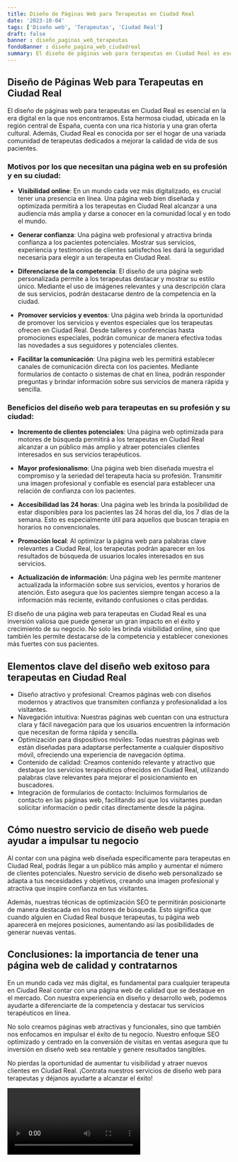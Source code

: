 ```yaml
---
title: Diseño de Páginas Web para Terapeutas en Ciudad Real
date: '2023-10-04'
tags: ['Diseño web', 'Terapeutas', 'Ciudad Real']
draft: false
banner : diseño_paginas_web_terapeutas
fondoBanner : diseño_pagina_web_ciudadreal
summary: El diseño de páginas web para terapeutas en Ciudad Real es esencial en la era digital en la que nos encontramos. Esta hermosa ciudad, ubicada en la región central de España, cuenta con una rica historia y una gran oferta cultural. Además, Ciudad Real es conocida por ser el hogar de una variada comunidad de terapeutas dedicados a mejorar la calidad de vida de sus pacientes.
---
```


## Diseño de Páginas Web para Terapeutas en Ciudad Real

El diseño de páginas web para terapeutas en Ciudad Real es esencial en la era digital en la que nos encontramos. Esta hermosa ciudad, ubicada en la región central de España, cuenta con una rica historia y una gran oferta cultural. Además, Ciudad Real es conocida por ser el hogar de una variada comunidad de terapeutas dedicados a mejorar la calidad de vida de sus pacientes.

### Motivos por los que necesitan una página web en su profesión y en su ciudad:

- **Visibilidad online**: En un mundo cada vez más digitalizado, es crucial tener una presencia en línea. Una página web bien diseñada y optimizada permitirá a los terapeutas en Ciudad Real alcanzar a una audiencia más amplia y darse a conocer en la comunidad local y en todo el mundo.

- **Generar confianza**: Una página web profesional y atractiva brinda confianza a los pacientes potenciales. Mostrar sus servicios, experiencia y testimonios de clientes satisfechos les dará la seguridad necesaria para elegir a un terapeuta en Ciudad Real.

- **Diferenciarse de la competencia**: El diseño de una página web personalizada permite a los terapeutas destacar y mostrar su estilo único. Mediante el uso de imágenes relevantes y una descripción clara de sus servicios, podrán destacarse dentro de la competencia en la ciudad.

- **Promover servicios y eventos**: Una página web brinda la oportunidad de promover los servicios y eventos especiales que los terapeutas ofrecen en Ciudad Real. Desde talleres y conferencias hasta promociones especiales, podrán comunicar de manera efectiva todas las novedades a sus seguidores y potenciales clientes.

- **Facilitar la comunicación**: Una página web les permitirá establecer canales de comunicación directa con los pacientes. Mediante formularios de contacto o sistemas de chat en línea, podrán responder preguntas y brindar información sobre sus servicios de manera rápida y sencilla.

### Beneficios del diseño web para terapeutas en su profesión y su ciudad:

- **Incremento de clientes potenciales**: Una página web optimizada para motores de búsqueda permitirá a los terapeutas en Ciudad Real alcanzar a un público más amplio y atraer potenciales clientes interesados en sus servicios terapéuticos.

- **Mayor profesionalismo**: Una página web bien diseñada muestra el compromiso y la seriedad del terapeuta hacia su profesión. Transmitir una imagen profesional y confiable es esencial para establecer una relación de confianza con los pacientes.

- **Accesibilidad las 24 horas**: Una página web les brinda la posibilidad de estar disponibles para los pacientes las 24 horas del día, los 7 días de la semana. Esto es especialmente útil para aquellos que buscan terapia en horarios no convencionales.

- **Promoción local**: Al optimizar la página web para palabras clave relevantes a Ciudad Real, los terapeutas podrán aparecer en los resultados de búsqueda de usuarios locales interesados en sus servicios.

- **Actualización de información**: Una página web les permite mantener actualizada la información sobre sus servicios, eventos y horarios de atención. Esto asegura que los pacientes siempre tengan acceso a la información más reciente, evitando confusiones o citas perdidas.

El diseño de una página web para terapeutas en Ciudad Real es una inversión valiosa que puede generar un gran impacto en el éxito y crecimiento de su negocio. No solo les brinda visibilidad online, sino que también les permite destacarse de la competencia y establecer conexiones más fuertes con sus pacientes.

<GifSeo />

<Cta />

## Elementos clave del diseño web exitoso para terapeutas en Ciudad Real

- Diseño atractivo y profesional: Creamos páginas web con diseños modernos y atractivos que transmiten confianza y profesionalidad a los visitantes.
- Navegación intuitiva: Nuestras páginas web cuentan con una estructura clara y fácil navegación para que los usuarios encuentren la información que necesitan de forma rápida y sencilla.
- Optimización para dispositivos móviles: Todas nuestras páginas web están diseñadas para adaptarse perfectamente a cualquier dispositivo móvil, ofreciendo una experiencia de navegación óptima.
- Contenido de calidad: Creamos contenido relevante y atractivo que destaque los servicios terapéuticos ofrecidos en Ciudad Real, utilizando palabras clave relevantes para mejorar el posicionamiento en buscadores.
- Integración de formularios de contacto: Incluimos formularios de contacto en las páginas web, facilitando así que los visitantes puedan solicitar información o pedir citas directamente desde la página.

## Cómo nuestro servicio de diseño web puede ayudar a impulsar tu negocio

Al contar con una página web diseñada específicamente para terapeutas en Ciudad Real, podrás llegar a un público más amplio y aumentar el número de clientes potenciales. Nuestro servicio de diseño web personalizado se adapta a tus necesidades y objetivos, creando una imagen profesional y atractiva que inspire confianza en tus visitantes.

Además, nuestras técnicas de optimización SEO te permitirán posicionarte de manera destacada en los motores de búsqueda. Esto significa que cuando alguien en Ciudad Real busque terapeutas, tu página web aparecerá en mejores posiciones, aumentando así las posibilidades de generar nuevas ventas.

## Conclusiones: la importancia de tener una página web de calidad y contratarnos

En un mundo cada vez más digital, es fundamental para cualquier terapeuta en Ciudad Real contar con una página web de calidad que se destaque en el mercado. Con nuestra experiencia en diseño y desarrollo web, podemos ayudarte a diferenciarte de la competencia y destacar tus servicios terapéuticos en línea.

No solo creamos páginas web atractivas y funcionales, sino que también nos enfocamos en impulsar el éxito de tu negocio. Nuestro enfoque SEO optimizado y centrado en la conversión de visitas en ventas asegura que tu inversión en diseño web sea rentable y genere resultados tangibles.

No pierdas la oportunidad de aumentar tu visibilidad y atraer nuevos clientes en Ciudad Real. ¡Contrata nuestros servicios de diseño web para terapeutas y déjanos ayudarte a alcanzar el éxito!

<Video />

<CtaBot job='Terapeutas' city='Ciudad Real'/>

<Gmaps query='Ciudad Real+españa+maps' />